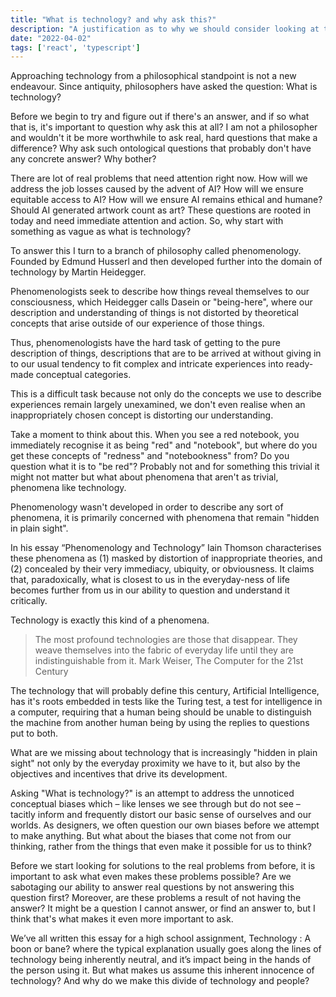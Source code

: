 ```yaml
---
title: "What is technology? and why ask this?"
description: "A justification as to why we should consider looking at technology from a philosophical perspective."
date: "2022-04-02"
tags: ['react', 'typescript']
---
```




Approaching technology from a philosophical standpoint is not a new endeavour. Since antiquity, philosophers have asked the question: What is technology?

Before we begin to try and figure out if there's an answer, and if so what that is, it's important to question why ask this at all? I am not a philosopher and wouldn't it be more worthwhile to ask real, hard questions that make a difference? Why ask such ontological questions that probably don't have any concrete answer? Why bother?

There are lot of real problems that need attention right now. How will we address the job losses caused by the advent of AI? How will we ensure equitable access to AI? How will we ensure AI remains ethical and humane? Should AI generated artwork count as art? These questions are rooted in today and need immediate attention and action. So, why start with something as vague as what is technology?

To answer this I turn to a branch of philosophy called phenomenology. Founded by Edmund Husserl and then developed further into the domain of technology by Martin Heidegger.

Phenomenologists seek to describe how things reveal themselves to our consciousness, which Heidegger calls Dasein or "being-here", where our description and understanding of things is not distorted by theoretical concepts that arise outside of our experience of those things.

Thus, phenomenologists have the hard task of getting to the pure description of things, descriptions that are to be arrived at without giving in to our usual tendency to fit complex and intricate experiences into ready-made conceptual categories.

This is a difficult task because not only do the concepts we use to describe experiences remain largely unexamined, we don't even realise when an inappropriately chosen concept is distorting our understanding.

Take a moment to think about this. When you see a red notebook, you immediately recognise it as being "red" and "notebook", but where do you get these concepts of "redness" and "notebookness" from? Do you question what it is to "be red"? Probably not and for something this trivial it might not matter but what about phenomena that aren't as trivial, phenomena like technology.

Phenomenology wasn't developed in order to describe any sort of phenomena, it is primarily concerned with phenomena that remain "hidden in plain sight".

In his essay “Phenomenology and Technology” Iain Thomson characterises these phenomena as (1) masked by distortion of inappropriate theories, and (2) concealed by their very immediacy, ubiquity, or obviousness. It claims that, paradoxically, what is closest to us in the everyday-ness of life becomes further from us in our ability to question and understand it critically.

Technology is exactly this kind of a phenomena.

> The most profound technologies are those that disappear. They weave themselves into the fabric of everyday life until they are indistinguishable from it.  Mark Weiser, The Computer for the 21st Century

The technology that will probably define this century, Artificial Intelligence, has it's roots embedded in tests like the Turing test, a test for intelligence in a computer, requiring that a human being should be unable to distinguish the machine from another human being by using the replies to questions put to both.

What are we missing about technology that is increasingly "hidden in plain sight" not only by the everyday proximity we have to it, but also by the objectives and incentives that drive its development.

Asking "What is technology?" is an attempt to address the unnoticed conceptual biases which – like lenses we see through but do not see – tacitly inform and frequently distort our basic sense of ourselves and our worlds. As designers, we often question our own biases before we attempt to make anything. But what about the biases that come not from our thinking, rather from the things that even make it possible for us to think?

Before we start looking for solutions to the real problems from before, it is important to ask what even makes these problems possible? Are we sabotaging our ability to answer real questions by not answering this question first? Moreover, are these problems a result of not having the answer? It might be a question I cannot answer, or find an answer to, but I think that's what makes it even more important to ask.

We’ve all written this essay for a high school assignment, Technology : A boon or bane? where the typical explanation usually goes along the lines of technology being inherently neutral, and it’s impact being in the hands of the person using it. But what makes us assume this inherent innocence of technology? And why do we make this divide of technology and people?

